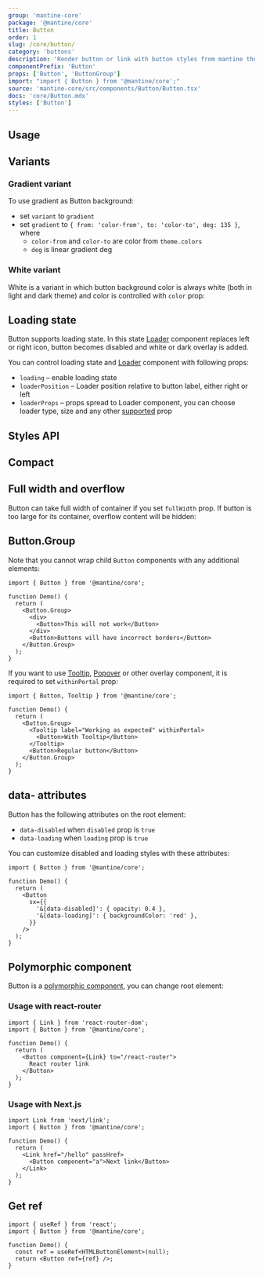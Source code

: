 ```yaml
---
group: 'mantine-core'
package: '@mantine/core'
title: Button
order: 1
slug: /core/button/
category: 'buttons'
description: 'Render button or link with button styles from mantine theme'
componentPrefix: 'Button'
props: ['Button', 'ButtonGroup']
import: "import { Button } from '@mantine/core';"
source: 'mantine-core/src/components/Button/Button.tsx'
docs: 'core/Button.mdx'
styles: ['Button']
---
```



## Usage

<Demo data={ButtonDemos.configurator} />

## Variants

<Demo data={ButtonDemos.variants} />

### Gradient variant

To use gradient as Button background:

- set `variant` to `gradient`
- set `gradient` to `{ from: 'color-from', to: 'color-to', deg: 135 }`, where
  - `color-from` and `color-to` are color from `theme.colors`
  - `deg` is linear gradient deg

<Demo data={ButtonDemos.gradient} />

### White variant

White is a variant in which button background color is always white (both in light and dark theme) and color is controlled with `color` prop:

<Demo data={ButtonDemos.whiteConfigurator} />

## Loading state

Button supports loading state. In this state [Loader](/core/loader/) component replaces left or right icon,
button becomes disabled and white or dark overlay is added.

You can control loading state and [Loader](/core/loader/) component with following props:

- `loading` – enable loading state
- `loaderPosition` – Loader position relative to button label, either right or left
- `loaderProps` – props spread to Loader component, you can choose loader type, size and any other [supported](/core/loader/) prop

<Demo data={ButtonDemos.loadingConfigurator} />

## Styles API

<Demo data={ButtonDemos.customize} />

## Compact

<Demo data={ButtonDemos.compact} />

## Full width and overflow

Button can take full width of container if you set `fullWidth` prop.
If button is too large for its container, overflow content will be hidden:

<Demo data={ButtonDemos.overflow} />

## Button.Group

<Demo data={ButtonDemos.group} />

Note that you cannot wrap child `Button` components with any additional elements:

```tsx
import { Button } from '@mantine/core';

function Demo() {
  return (
    <Button.Group>
      <div>
        <Button>This will not work</Button>
      </div>
      <Button>Buttons will have incorrect borders</Button>
    </Button.Group>
  );
}
```

If you want to use [Tooltip](/core/tooltip/), [Popover](/core/popover/) or other overlay component,
it is required to set `withinPortal` prop:

```tsx
import { Button, Tooltip } from '@mantine/core';

function Demo() {
  return (
    <Button.Group>
      <Tooltip label="Working as expected" withinPortal>
        <Button>With Tooltip</Button>
      </Tooltip>
      <Button>Regular button</Button>
    </Button.Group>
  );
}
```

## data- attributes

Button has the following attributes on the root element:

- `data-disabled` when `disabled` prop is `true`
- `data-loading` when `loading` prop is `true`

You can customize disabled and loading styles with these attributes:

```tsx
import { Button } from '@mantine/core';

function Demo() {
  return (
    <Button
      sx={{
        '&[data-disabled]': { opacity: 0.4 },
        '&[data-loading]': { backgroundColor: 'red' },
      }}
    />
  );
}
```

## Polymorphic component

Button is a [polymorphic component](/guides/polymorphic/), you can change root element:

<Demo data={ButtonDemos.component} />

### Usage with react-router

```tsx
import { Link } from 'react-router-dom';
import { Button } from '@mantine/core';

function Demo() {
  return (
    <Button component={Link} to="/react-router">
      React router link
    </Button>
  );
}
```

### Usage with Next.js

```tsx
import Link from 'next/link';
import { Button } from '@mantine/core';

function Demo() {
  return (
    <Link href="/hello" passHref>
      <Button component="a">Next link</Button>
    </Link>
  );
}
```

## Get ref

```tsx
import { useRef } from 'react';
import { Button } from '@mantine/core';

function Demo() {
  const ref = useRef<HTMLButtonElement>(null);
  return <Button ref={ref} />;
}
```
